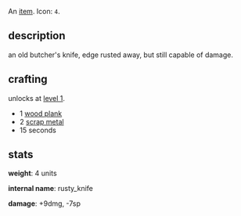 {{FixTitle}}
An [[items|item]]. Icon: <code><nowiki>4</nowiki></code>.

== description ==

an old butcher's knife, edge rusted away, but still capable of damage.

== crafting ==

unlocks at [[level 1]].

* 1 [[wood plank]]
* 2 [[scrap metal]]
* 15 seconds

== stats ==

'''weight''': 4 units

'''internal name''': rusty_knife

'''damage''': +9dmg, -7sp